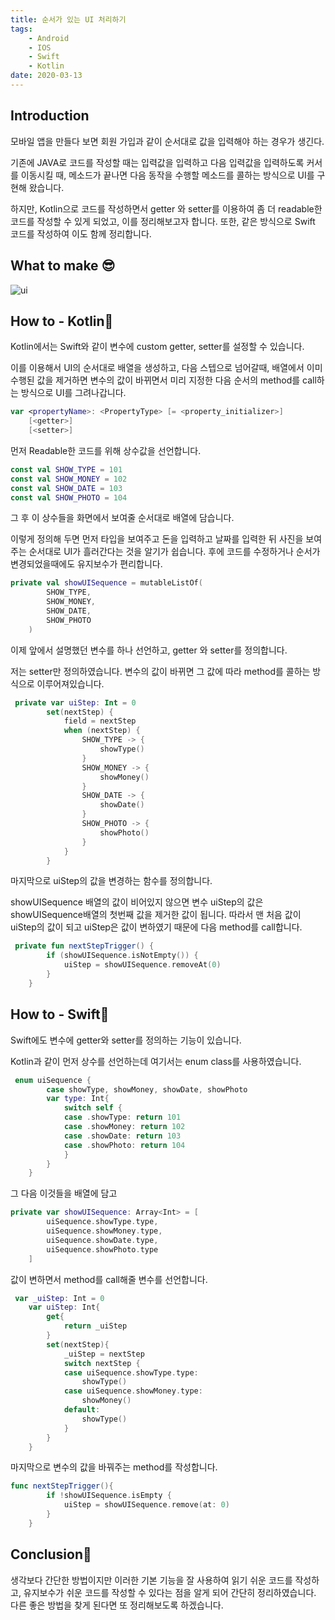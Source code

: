 ```yaml
---
title: 순서가 있는 UI 처리하기
tags: 
    - Android
    - IOS 
    - Swift 
    - Kotlin
date: 2020-03-13
---
```



## Introduction 

모바일 앱을 만들다 보면 회원 가입과 같이 순서대로 값을 입력해야 하는 경우가 생긴다.

기존에 JAVA로 코드를 작성할 때는 입력값을 입력하고 다음 입력값을 입력하도록 커서를 이동시킬 때, 메소드가 끝나면 다음 동작을 수행할 메소드를 콜하는 방식으로 UI를 구현해 왔습니다.

하지만, Kotlin으로 코드를 작성하면서 getter 와 setter를 이용하여 좀 더 readable한 코드를 작성할 수 있게 되었고, 이를 정리해보고자 합니다. 또한, 같은 방식으로 Swift 코드를 작성하여 이도 함께 정리합니다.



## What to make 😎

![ui](./ui.gif)



## How to - Kotlin📱

Kotlin에서는 Swift와 같이 변수에 custom getter, setter를 설정할 수 있습니다.

이를 이용해서 UI의 순서대로 배열을 생성하고, 다음 스텝으로 넘어갈때, 배열에서 이미 수행된 값을 제거하면 변수의 값이 바뀌면서 미리 지정한 다음 순서의 method를 call하는 방식으로 UI를 그려나갑니다.

```kotlin
var <propertyName>: <PropertyType> [= <property_initializer>]
    [<getter>]
    [<setter>]
```



먼저 Readable한 코드를 위해 상수값을 선언합니다.

```kotlin
const val SHOW_TYPE = 101
const val SHOW_MONEY = 102
const val SHOW_DATE = 103
const val SHOW_PHOTO = 104
```

그 후 이 상수들을 화면에서 보여줄 순서대로 배열에 담습니다.

이렇게 정의해 두면 먼저 타입을 보여주고 돈을 입력하고 날짜를 입력한 뒤 사진을 보여주는 순서대로 UI가 흘러간다는 것을 알기가 쉽습니다. 후에 코드를 수정하거나 순서가 변경되었을때에도 유지보수가 편리합니다.

```kotlin
private val showUISequence = mutableListOf(
        SHOW_TYPE,
        SHOW_MONEY,
        SHOW_DATE,
        SHOW_PHOTO
    )
```

이제 앞에서 설명했던 변수를 하나 선언하고, getter 와 setter를 정의합니다.

저는 setter만 정의하였습니다. 변수의 값이 바뀌면 그 값에 따라 method를 콜하는 방식으로 이루어져있습니다.

```kotlin
 private var uiStep: Int = 0
        set(nextStep) {
            field = nextStep
            when (nextStep) {
                SHOW_TYPE -> {
                    showType()
                }
                SHOW_MONEY -> {
                    showMoney()
                }
                SHOW_DATE -> {
                    showDate()
                }
                SHOW_PHOTO -> {
                    showPhoto()
                }
            }
        }
```



마지막으로 uiStep의 값을 변경하는 함수를 정의합니다.

showUISequence 배열의 값이 비어있지 않으면 변수 uiStep의 값은 showUISequence배열의 첫번째 값을 제거한 값이 됩니다. 따라서 맨 처음 값이 uiStep의 값이 되고 uiStep은 값이 변하였기 때문에 다음 method를 call합니다.

```kotlin
 private fun nextStepTrigger() {
        if (showUISequence.isNotEmpty()) {
            uiStep = showUISequence.removeAt(0)
        }
    }
```



## How to - Swift📱

Swift에도 변수에 getter와 setter를 정의하는 기능이 있습니다.

Kotlin과 같이 먼저 상수를 선언하는데 여기서는 enum class를 사용하였습니다.

```swift
 enum uiSequence {
        case showType, showMoney, showDate, showPhoto
        var type: Int{
            switch self {
            case .showType: return 101
            case .showMoney: return 102
            case .showDate: return 103
            case .showPhoto: return 104
            }
        }
    }
```

그 다음 이것들을 배열에 담고

```swift
private var showUISequence: Array<Int> = [
        uiSequence.showType.type,
        uiSequence.showMoney.type,
        uiSequence.showDate.type,
        uiSequence.showPhoto.type
    ]
```

값이 변하면서 method를 call해줄 변수를 선언합니다.

```swift
 var _uiStep: Int = 0
    var uiStep: Int{
        get{
            return _uiStep
        }
        set(nextStep){
            _uiStep = nextStep
            switch nextStep {
            case uiSequence.showType.type:
                showType()
            case uiSequence.showMoney.type:
                showMoney()
            default:
                showType()
            }
        }
    }
```

마지막으로 변수의 값을 바꿔주는 method를 작성합니다.

```swift
func nextStepTrigger(){
        if !showUISequence.isEmpty {
            uiStep = showUISequence.remove(at: 0)
        }
    }
```



## Conclusion🎉

생각보다 간단한 방법이지만 이러한 기본 기능을 잘 사용하여 읽기 쉬운 코드를 작성하고, 유지보수가 쉬운 코드를 작성할 수 있다는 점을 알게 되어 간단히 정리하였습니다. 다른 좋은 방법을 찾게 된다면 또 정리해보도록 하겠습니다.

